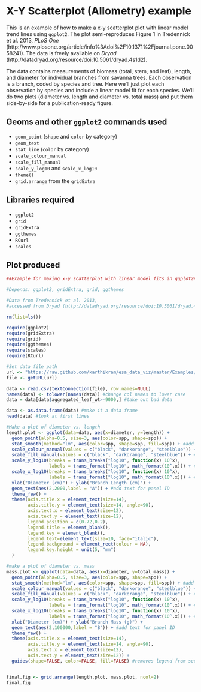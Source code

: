 X-Y Scatterplot (Allometry) example
========================================================

This is an example of how to make a x-y scatterplot plot with linear model trend lines using ``ggplot2``. The plot semi-reproduces Figure 1 in Tredennick et al. 2013, _PLoS One_ (http://www.plosone.org/article/info%3Adoi%2F10.1371%2Fjournal.pone.0058241). The data is freely available on _Dryad_ (http://datadryad.org/resource/doi:10.5061/dryad.4s1d2).

The data contains measurements of biomass (total, stem, and leaf), length, and diameter for individual branches from savanna trees. Each observation is a branch, coded by species and tree. Here we'll just plot each observation by species and include a linear model fit for each species. We'll do two plots (diameter vs. length and diameter vs. total mass) and put them side-by-side for a publication-ready figure.

Geoms and other ``ggplot2`` commands used
---------------------------
* ``geom_point`` (``shape`` and ``color`` by category)
* ``geom_text``
* ``stat_line`` (``color`` by category)
* ``scale_colour_manual``
* ``scale_fill_manual``
* ``scale_y_log10`` and ``scale_x_log10``
* ``theme()``
* ``grid.arrange`` from the ``gridExtra``

Libraries required
---------------------------
* ``ggplot2``
* ``grid``
* ``gridExtra``
* ``ggthemes``
* ``RCurl``
* ``scales``

Plot produced
------------------------------------------


```r
##Example for making x-y scatterplot with linear model fits in ggplot2##

#Depends: ggplot2, gridExtra, grid, ggthemes

#Data from Tredennick et al. 2013, 
#accessed from Dryad (http://datadryad.org/resource/doi:10.5061/dryad.4s1d2)

rm(list=ls())

require(ggplot2)
require(gridExtra)
require(grid)
require(ggthemes)
require(scales)
require(RCurl)

#Set data file path
url <- "https://raw.github.com/karthikram/esa_data_viz/master/Examples/X-Y_Scatter_Allometry/AllometryData_Tredennick2013.csv"
file <- getURL(url)

data <- read.csv(textConnection(file), row.names=NULL)
names(data) <- tolower(names(data)) #change col names to lower case
data = data[data$aggregated_leaf_wt>-9000,] #take out bad data

data <- as.data.frame(data) #make it a data frame
head(data) #look at first lines

#Make a plot of diameter vs. length
length.plot <- ggplot(data=data, aes(x=diameter, y=length)) +
  geom_point(alpha=0.5, size=3, aes(color=spp, shape=spp)) +
  stat_smooth(method="lm", aes(color=spp, shape=spp, fill=spp)) + #add linear model fit and 95% CI
  scale_colour_manual(values = c("black", "darkorange", "steelblue")) + #set line and point colors
  scale_fill_manual(values = c("black", "darkorange", "steelblue")) + #set fill colors to match
  scale_y_log10(breaks = trans_breaks("log10", function(x) 10^x),
                labels = trans_format("log10", math_format(10^.x))) + #make log-log scale
  scale_x_log10(breaks = trans_breaks("log10", function(x) 10^x),
                labels = trans_format("log10", math_format(10^.x))) + #make log-log scale
  xlab("Diameter (cm)") + ylab("Branch Length (cm)") +
  geom_text(aes(2,2000,label = "A")) + #add text for panel ID
  theme_few() +
  theme(axis.title.x = element_text(size=14),
        axis.title.y = element_text(size=14, angle=90), 
        axis.text.x = element_text(size=12), 
        axis.text.y = element_text(size=12), 
        legend.position = c(0.72,0.2),
        legend.title = element_blank(),
        legend.key = element_blank(),
        legend.text=element_text(size=10, face="italic"),
        legend.background = element_rect(colour = NA),
        legend.key.height = unit(5, "mm")
  ) 

#make a plot of diameter vs. mass
mass.plot <- ggplot(data=data, aes(x=diameter, y=total_mass)) +
  geom_point(alpha=0.5, size=3, aes(color=spp, shape=spp)) +
  stat_smooth(method="lm", aes(color=spp, shape=spp, fill=spp)) + #add linear model fit and 95% CI
  scale_colour_manual(values = c("black", "darkorange", "steelblue")) + #set line and point colors
  scale_fill_manual(values = c("black", "darkorange", "steelblue")) + #set fill colors to match
  scale_y_log10(breaks = trans_breaks("log10", function(x) 10^x),
                labels = trans_format("log10", math_format(10^.x))) + #make log-log scale
  scale_x_log10(breaks = trans_breaks("log10", function(x) 10^x),
                labels = trans_format("log10", math_format(10^.x))) + #make log-log scale
  xlab("Diameter (cm)") + ylab("Branch Mass (g)") +
  geom_text(aes(2,100000,label = "B")) + #add text for panel ID
  theme_few() +
  theme(axis.title.x = element_text(size=14),
        axis.title.y = element_text(size=14, angle=90), 
        axis.text.x = element_text(size=12), 
        axis.text.y = element_text(size=12)) +
  guides(shape=FALSE, color=FALSE, fill=FALSE) #removes legend from second plot


final.fig <- grid.arrange(length.plot, mass.plot, ncol=2)
final.fig

```
